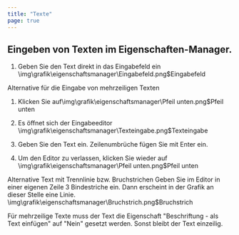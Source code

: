 ```yaml
---
title: "Texte"
page: true
---
```

## Eingeben von Texten im Eigenschaften-Manager.


1. Geben Sie den Text direkt in das Eingabefeld ein<Image>\img\grafik\eigenschaftsmanager\Eingabefeld.png$Eingabefeld</Image>


Alternative
 f&#252;r die Eingabe von mehrzeiligen Texten

1. Klicken Sie auf<Image>\img\grafik\eigenschaftsmanager\Pfeil unten.png$Pfeil unten</Image>
2. Es &#246;ffnet sich der Eingabeeditor<Image>\img\grafik\eigenschaftsmanager\Texteingabe.png$Texteingabe</Image>
3. Geben Sie den Text ein. Zeilenumbr&#252;che f&#252;gen Sie mit Enter ein. 

4. Um den Editor zu verlassen, klicken Sie wieder auf<Image>\img\grafik\eigenschaftsmanager\Pfeil unten.png$Pfeil unten</Image>



Alternative
   <Bold> Text mit Trennlinie bzw. Bruchstrichen </Bold> 
Geben Sie im Editor in einer eigenen Zeile 3 Bindestriche ein. Dann erscheint in der Grafik an dieser Stelle eine Linie.<Image>\img\grafik\eigenschaftsmanager\Bruchstrich.png$Bruchstrich</Image>

<Warning>
F&#252;r mehrzeilige Texte muss der Text die Eigenschaft &quot;Beschriftung - als Text einf&#252;gen&quot; auf &quot;Nein&quot; gesetzt werden. Sonst bleibt der Text einzeilig.
</Warning>

